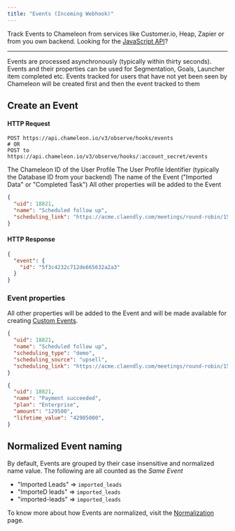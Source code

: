 ```yaml
---
title: "Events (Incoming Webhook)"
---
```


Track Events to Chameleon from services like Customer.io, Heap, Zapier or from you own backend. Looking for the [JavaScript API](js/events)?

------

<Note>Events are processed asynchronously (typically within thirty seconds).</Note>
<Note>Events and their properties can be used for Segmentation, Goals, Launcher item completed etc.</Note>
<Note>Events tracked for users that have not yet been seen by Chameleon will be created first and then the event tracked to them</Note>

## Create an Event

#### HTTP Request

```
POST https://api.chameleon.io/v3/observe/hooks/events
# OR
POST to https://api.chameleon.io/v3/observe/hooks/:account_secret/events
```

<ParamField path="id" type="optional">
The Chameleon ID of the User Profile
</ParamField>

<ParamField path="uid" type="optional">
The User Profile Identifier (typically the Database ID from your backend)
</ParamField>

<ParamField path="name" type="required">
The name of the Event ("Imported Data" or "Completed Task")
</ParamField>

<ParamField path="*others" type="optional">
All other properties will be added to the Event
</ParamField>

```json
{
  "uid": 18821,
  "name": "Scheduled follow up",
  "scheduling_link": "https://acme.claendly.com/meetings/round-robin/15-min"
}
```

#### HTTP Response

```json
{
  "event": {
    "id": "5f3c4232c712de665632a2a3"
  }
}
```

### Event properties

All other properties will be added to the Event and will be made available for creating [Custom Events](https://help.chameleon.io/en/articles/1226442-how-can-i-create-custom-events).

```json
{
  "uid": 18821,
  "name": "Scheduled follow up",
  "scheduling_type": "demo",
  "scheduling_source": "upsell",
  "scheduling_link": "https://acme.claendly.com/meetings/round-robin/15-min"
}
```


```json
{
  "uid": 18821,
  "name": "Payment succeeded",
  "plan": "Enterprise",
  "amount": "129500",
  "lifetime_value": "42905000",
}
```

## Normalized Event naming

By default, Events are grouped by their case insensitive and normalized name value. The following are all counted as the _Same Event_

- "Imported Leads" => `imported_leads`
- "ImporteD leads" => `imported_leads`
- "imported-leads" => `imported_leads`

To know more about how Events are normalized, visit the [Normalization](concepts/normalization#events) page.